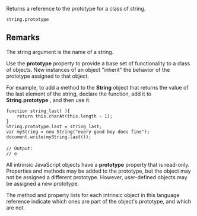 Returns a reference to the prototype for a class of string.

 string.prototype
==Remarks==
The string argument is the name of a string.

Use the '''prototype''' property to provide a base set of functionality to a class of objects. New instances of an object "inherit" the behavior of the prototype assigned to that object.

For example, to add a method to the '''String''' object that returns the value of the last element of the string, declare the function, add it to '''String.prototype''' , and then use it.

 function string_last( ){
     return this.charAt(this.length - 1);
 }
 String.prototype.last = string_last;
 var myString = new String("every good boy does fine");
 document.write(myString.last());
 
 // Output:
 // e
All intrinsic JavaScript objects have a '''prototype''' property that is read-only. Properties and methods may be added to the prototype, but the object may not be assigned a different prototype. However, user-defined objects may be assigned a new prototype.

The method and property lists for each intrinsic object in this language reference indicate which ones are part of the object's prototype, and which are not.


